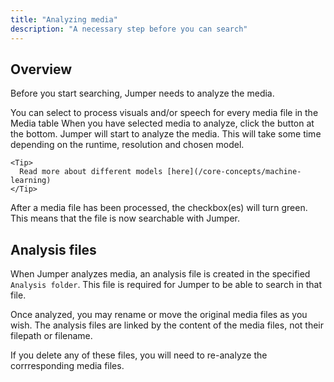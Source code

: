 ```yaml
---
title: "Analyzing media"
description: "A necessary step before you can search"
---
```


## Overview

Before you start searching, Jumper needs to analyze the media.

<Steps>
  <Step title="Select media to analyze">
    You can select to process visuals and/or speech for every media file in the Media table
  </Step>
  <Step title="Analyze media">
    When you have selected media to analyze, click the button at the bottom. Jumper will start to analyze the media. This will take some time depending on the runtime, resolution and chosen model.

    <Tip>
      Read more about different models [here](/core-concepts/machine-learning)
    </Tip>
  </Step>
  <Step title="Finished">
    After a media file has been processed, the checkbox(es) will turn green. This means that the file is now searchable with Jumper.
  </Step>
</Steps>

## Analysis files

When Jumper analyzes media, an analysis file is created in the specified `Analysis folder`. This file is required for Jumper to be able to search in that file.

Once analyzed, you may rename or move the original media files as you wish. The analysis files are linked by the content of the media files, not their filepath or filename.

If you delete any of these files, you will need to re-analyze the corrresponding media files.